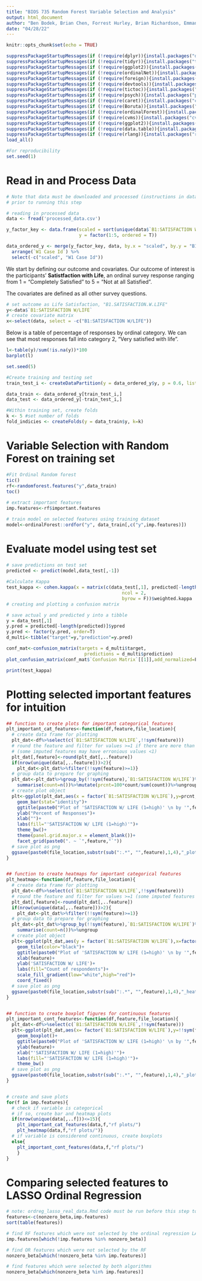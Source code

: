 ```yaml
---
title: "BIOS 735 Random Forest Variable Selection and Analysis"
output: html_document
author: "Ben Bodek, Brian Chen, Forrest Hurley, Brian Richardson, Emmanuel Rockwell"
date: "04/28/22"
---
```


```r
knitr::opts_chunk$set(echo = TRUE)

suppressPackageStartupMessages(if (!require(dplyr)){install.packages("dplyr")})
suppressPackageStartupMessages(if (!require(tidyr)){install.packages("tidyr")})
suppressPackageStartupMessages(if (!require(ggplot2)){install.packages("ggplot2")})
suppressPackageStartupMessages(if (!require(ordinalNet)){install.packages("ordinalNet")})
suppressPackageStartupMessages(if (!require(foreign)){install.packages("foreign")})
suppressPackageStartupMessages(if (!require(devtools)){install.packages("devtools")})
suppressPackageStartupMessages(if (!require(tictoc)){install.packages("tictoc")})
suppressPackageStartupMessages(if (!require(psych)){install.packages("psych")})
suppressPackageStartupMessages(if (!require(caret)){install.packages("caret")})
suppressPackageStartupMessages(if (!require(Boruta)){install.packages("Boruta")})
suppressPackageStartupMessages(if (!require(ordinalForest)){install.packages("ordinalForest")})
suppressPackageStartupMessages(if (!require(cvms)){install.packages("cvms")})
suppressPackageStartupMessages(if (!require(ggplot2)){install.packages("ggplot2")})
suppressPackageStartupMessages(if (!require(data.table)){install.packages("data.table")})
suppressPackageStartupMessages(if (!require(rlang)){install.packages("rlang")})
load_all()

#For reproducibility
set.seed(1)
```

# Read in and Process Data

```r
# Note that data must be downloaded and processed (instructions in data_processing.R)
# prior to running this step

# reading in processed data
data <- fread('processed_data.csv')

y_factor_key <- data.frame(scaled = sort(unique(data$`B1:SATISFACTION W/LIFE`)),
                           y = factor(1:5, ordered = T))

data_ordered_y <- merge(y_factor_key, data, by.x = "scaled", by.y = "B1:SATISFACTION W/LIFE") %>% 
  arrange(`W1 Case Id`) %>%
  select(-c("scaled", "W1 Case Id"))
```

We start by defining our outcome and covariates. Our outcome of interest is the participants' **Satistfaction with Life**, an ordinal survey response ranging from 1 = "Completely Satisfied" to 5 = "Not at all Satisfied".

The covariates are defined as all other survey questions. 

```r
# set outcome as Life Satisfaction, "B1.SATISFACTION.W.LIFE"
y<-data$`B1:SATISFACTION W/LIFE`
# create covariate matrix
x<-select(data, select = -c("B1:SATISFACTION W/LIFE"))
```


Below is a table of percentage of responses by ordinal category. We can see that most responses
fall into category 2, "Very satisfied with life".

```r
l<-table(y)/sum(!is.na(y))*100
barplot(l)
```
```r
set.seed(5)

#Create training and testing set
train_test_i <- createDataPartition(y = data_ordered_y$y, p = 0.6, list = F)

data_train <- data_ordered_y[train_test_i,]
data_test <- data_ordered_y[-train_test_i,]

#Within training set, create folds
k <- 5 #set number of folds 
fold_indicies <- createFolds(y = data_train$y, k=k)
```

# Variable Selection with Random Forest on training set
```r

#Fit Ordinal Random forest
tic()
rf<-randomforest.features("y",data_train)
toc()
  
# extract important features
imp.features<-rf$important.features

# train model on selected features using training dataset
model<-ordinalForest::ordfor("y", data_train[,c("y",imp.features)])

```

# Evaluate model using test set

```r
# save predictions on test set
predicted <- predict(model,data_test[,-1])
    
#Calculate Kappa
test_kappa <- cohen.kappa(x = matrix(c(data_test[,1], predicted[-length(predicted)]),
                                           ncol = 2, 
                                           byrow = F))$weighted.kappa
# creating and plotting a confusion matrix

# save actual y and predicted y into a tibble
y = data_test[,1]
y.pred = predicted[-length(predicted)]$ypred
y.pred <- factor(y.pred, order=T)
d_multi<-tibble("target"=y,"prediction"=y.pred)

conf_mat<-confusion_matrix(targets = d_multi$target,
                             predictions = d_multi$prediction)
plot_confusion_matrix(conf_mat$`Confusion Matrix`[[1]],add_normalized=F)

print(test_kappa)
```

# Plotting selected important features for intuition

```r
## function to create plots for important categorical features
plt_important_cat_features<-function(df,feature,file_location){
  # create data frame for plotting
  plt_dat<-df%>%select(c(`B1:SATISFACTION W/LIFE`,!!sym(feature)))
  # round the feature and filter for values >=1 if there are more than 2 response options
  # (some imputed features may have erronious values <1)
  plt_dat[,feature]<-round(plt_dat[,..feature])
  if(nrow(unique(data[,..feature]))>2){
    plt_dat<-plt_dat%>%filter(!!sym(feature)>=1)}
  # group data to prepare for graphing
  plt_dat<-plt_dat%>%group_by(!!sym(feature),`B1:SATISFACTION W/LIFE`)%>%
    summarise(count=n())%>%mutate(prcnt=100*count/sum(count))%>%ungroup
  # create plot object
  plt<-ggplot(plt_dat,aes(x = factor(`B1:SATISFACTION W/LIFE`),y=prcnt,fill=factor(`B1:SATISFACTION W/LIFE`)))+
    geom_bar(stat="identity")+
    ggtitle(paste0("Plot of 'SATISFACTION W/ LIFE (1=high)' \n by '",feature,"'"))+
    ylab("Percent of Responses")+
    xlab("")+
    labs(fill="'SATISFACTION W/ LIFE (1=high)'")+
    theme_bw()+
    theme(panel.grid.major.x = element_blank())+
    facet_grid(paste0(". ~ `",feature,"`"))
  # save plot as png
  ggsave(paste0(file_location,substr(sub(":.*", "",feature),1,4),"_plot.png"),plt,width=10,height=6)
}


## function to create heatmaps for important categorical features
plt_heatmap<-function(df,feature,file_location){
  # create data frame for plotting
  plt_dat<-df%>%select(c(`B1:SATISFACTION W/LIFE`,!!sym(feature)))
  # round the feature and filter for values >=1 (some imputed features may have erronious values <1)
  plt_dat[,feature]<-round(plt_dat[,..feature])
  if(nrow(unique(data[,..feature]))>2){
    plt_dat<-plt_dat%>%filter(!!sym(feature)>=1)}
  # group data to prepare for graphing
  plt_dat<-plt_dat%>%group_by(!!sym(feature),`B1:SATISFACTION W/LIFE`)%>%
    summarise(count=n())%>%ungroup
  # create plot object
  plt<-ggplot(plt_dat,aes(y = factor(`B1:SATISFACTION W/LIFE`),x=factor(!!sym(feature)),fill=count))+
    geom_tile(color="black")+
    ggtitle(paste0("Plot of 'SATISFACTION W/ LIFE (1=high)' \n by '",feature,"'"))+
    xlab(feature)+
    ylab('SATISFACTION W/ LIFE')+
    labs(fill="Count of respondents")+
    scale_fill_gradient(low="white",high="red")+
    coord_fixed()
  # save plot as png
  ggsave(paste0(file_location,substr(sub(":.*", "",feature),1,4),"_heatmap.png"),plt)
}


## function to create boxplot figures for continuous features 
plt_important_cont_features<-function(df,feature,file_location){
  plt_dat<-df%>%select(c(`B1:SATISFACTION W/LIFE`,!!sym(feature)))
  plt<-ggplot(plt_dat,aes(x= factor(`B1:SATISFACTION W/LIFE`),y=!!sym(feature),fill=factor(`B1:SATISFACTION W/LIFE`)))+
    geom_boxplot()+
    ggtitle(paste0("Plot of 'SATISFACTION W/ LIFE (1=high)' \n by '",feature,"'"))+
    ylab(feature)+
    xlab("'SATISFACTION W/ LIFE (1=high)'")+
    labs(fill="'SATISFACTION W/ LIFE (1=high)'")+
    theme_bw()
  # save plot as png
  ggsave(paste0(file_location,substr(sub(":.*", "",feature),1,4),"_plot.png"),plt,width=10,height=6)
}


# create and save plots
for(f in imp.features){
  # check if variable is categorical
  # if so, create bar and heatmap plots
  if(nrow(unique(data[,..f]))<=15){
    plt_important_cat_features(data,f,"rf plots/")
    plt_heatmap(data,f,"rf plots/")}
  # if variable is considerend continuous, create boxplots
  else{
    plt_important_cont_features(data,f,"rf plots/")
    }
}
```

# Comparing selected features to LASSO Ordinal Regression

```r
# note: ordreg_lasso_real_data.Rmd code must be run before this step to create the nonzero_beta variable
features<-c(nonzero_beta,imp.features)
sort(table(features))

# find RF features which were not selected by the ordinal regression LASSO
imp.features[which(!imp.features %in% nonzero_beta)]

# find OR features which were not selected by the RF
nonzero_beta[which(!nonzero_beta %in% imp.features)]

# find features which were selected by both algorithms
nonzero_beta[which(nonzero_beta %in% imp.features)]
```
